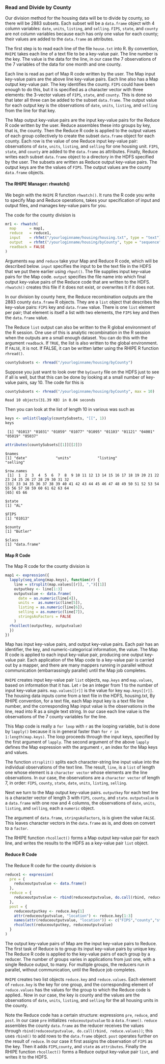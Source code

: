 ### Read and Divide by County ###
Our division method for the housing data will be to divide by county,
so there will be 2883 subsets. Each subset will be a `data.frame` object with 4
column variables: `date`, `units`, `listing`, and `selling`.
`FIPS`, `state`, and `county` are not column variables because each has only one
value for each county; their values are added to the `data.frame` as
attributes.

The first step is to read each line of the file `house.txt` into R. By
convention, `RHIPE` takes each line of a text file to be a key-value pair.
The line number is the key. The value is the data for the line, in our case
the 7 observations of the 7 variables of the data for one month and one county.

Each line is read as part of Map R code written by the user. The Map input
key-value pairs are the above line key-value pairs. Each line also has a Map
output key-value pair. The key identifies the county. `FIPS` could have been
enough to do this, but it is specified as a character vector with three
elements: the 3-vector values of `FIPS`, `state`, and `county`.
This is done so that later all three can be added to the subset `data.frame`.
The output value for each output key is the  observations of `date`, `units`,
`listing`, and `selling` from the line for that key.

The Map output key-value pairs are the input key-value pairs for the Reduce R
code written by the user. Reduce assembles these into groups by key,
that is, the county. Then the Reduce R code is applied to the output
values of  each group collectively to create the subset `data.frame` object
for each county. Each row is the value of one Reduce input key-value pair:
observations of `date`, `units`, `listing`, and `selling` for one housing unit.
`FIPS`, `state`, and `county` are added to the `data.frame` as attributes.
Finally, Reduce writes
each subset `data.frame` object to a directory in the HDFS specified by the
user.  The subsets are written as Reduce output key-value pairs.
The output keys are the the values of `FIPS`. The output values are the county
`data.frame` objects.

#### The RHIPE Manager: rhwatch() ####

We begin with the `RHIPE` R function `rhwatch()`. It
runs the R code you write to specify
Map and Reduce operations, takes your specification of input and
output files, and manages key-value pairs for you.

The code for the county division is
```r
mr1 <- rhwatch(
  map      = map1,
  reduce   = reduce1,
  input    = rhfmt("/yourloginname/housing/housing.txt", type = "text"),
  output   = rhfmt("/yourloginname/housing/byCounty", type = "sequence"),
  readback = FALSE
)
```
Arguments `map` and `reduce` take your Map and Reduce R code, which will be
described below. `input` specifies the input to be the text file in the HDFS
that we put there earlier using `rhput()`. The file supplies input key-value
pairs for the Map code.  `output` specifies the file name
into which final output key-value pairs of the Reduce code that are written to
the HDFS. `rhwatch()` creates this file if it does not exist, or overwrites it
if it does not.

In our division by county here, the Reduce recombination outputs are the
2883 county `data.frame` R objects. They are a `list` object that describes the
key-value pairs: `FIPS` key and `data.frame` value. There is one `list` element
per pair; that element is itself a list with two elements, the `FIPS` key and
then the `data.frame` value.

The Reduce `list` output can also be written to the R global environment of
the R session. One use of this is analytic recombination in the R session
when the outputs are a small enough dataset. You can do this with the argument
`readback`.  If `TRUE`, the list is also written to the global environment.
If `FALSE`, it is not. If FALSE, it can be written latter using the RHIPE R
function `rhread()`.
```r
countySubsets <- rhread("/yourloginname/housing/byCounty")
```
Suppose you just want to look over the `byCounty` file on the HDFS just to see
if all is well, but that this can be done by looking at a small number of
key-value pairs, say 10. The code for this is

```r
countySubsets <- rhread("/yourloginname/housing/byCounty", max = 10)
```

```
Read 10 objects(31.39 KB) in 0.04 seconds
```
Then you can look at the list of length 10 in various was such as

```r
keys <- unlist(lapply(countySubsets, "[[", 1))
keys
```
```
 [1] "01013" "01031" "01059" "01077" "01095" "01103" "01121" "04001" "05019" "05037"
```

```r
attributes(countySubsets[[1]][[2]])
```
```
$names
[1] "date"             "units"            "listing"             "selling"

$row.names
 [1]  1  2  3  4  5  6  7  8  9 10 11 12 13 14 15 16 17 18 19 20 21 22 23 24 25 26 27 28 29 30 31 32
[33] 33 34 35 36 37 38 39 40 41 42 43 44 45 46 47 48 49 50 51 52 53 54 55 56 57 58 59 60 61 62 63 64 
[65] 65 66

$state
[1] "AL"

$FIPS
[1] "01013"

$county
[1] "Butler"

$class
[1] "data.frame"
```

#### Map R Code ####
The Map R code for the county division is

```r
map1 <- expression({
  lapply(seq_along(map.keys), function(r) {
    line = strsplit(map.values[[r]], ",")[[1]]
    outputkey <- line[1:3]
    outputvalue <- data.frame(
      date = as.numeric(line[4]),
      units =  as.numeric(line[5]),
      listing = as.numeric(line[6]),
      selling = as.numeric(line[7]),
      stringsAsFactors = FALSE
    )
  rhcollect(outputkey, outputvalue)
  })
})
```
Map has input key-value pairs, and output key-value pairs. Each pair has an
identifier, the key, and numeric-categorical information, the value. 
The Map R code is applied to each input key-value pair, producing one
output key-value pair. Each application of the Map code to a
key-value pair is carried out by a mapper, and there are many mappers running
in parallel without communication (embarrassingly parallel) until the Map job
completes.

`RHIPE` creates input key-value pair `list` objects, `map.keys` and
`map.values`, based on information that it has.
Let `r` be an integer from 1 to the number of input key-value pairs.
`map.values[[r]]` is the value for key `map.keys[[r]]`.
The housing data inputs come from a text file in the HDFS, housing.txt,
By RHIPE convention, for a text file, each Map input key is a text file line
number, and the corresponding  Map input value is the observations in the line,
read into R as a single text string.
In our case each line value is the observations of the 7 county variables for the line.

This Map code is really a `for loop` with `r` as the looping variable,
but is done by `lapply()` because it is
in general faster than `for r in 1:length(map.keys)`.
The loop proceeds through the input keys, specified by the first argument of
`lapply`.  The second argument of the above `lapply` defines the Map expression
with the argument `r`, an index for the Map keys and values.

The function `strsplit()` splits each character-string line input value
into the individual observations of the text line. The result, `line`,
is a `list` of length one whose element is a `character vector` whose elements
are the line observations. In our case, the
observations are a `character vector` of length 7, in order:
`FIPS`, `county`, `state`, `date`, `units`, `listing`, `selling`.

Next we turn to the Map output key-value pairs.
`outputkey` for each text line is a character vector of length 3 with `FIPS`,
`county`, and `state`. `outputvalue` is a `data.frame` with one row
and 4 columns, the observations of `date`, `units`, `listing`, and `selling`, 
each a `numeric` object.

The argument of `data.frame`, `stringsAsFactors`, is
is given the value `FALSE`. This leaves character vectors in the `data.frame`
as is, and does on convert to a `factor`.

The RHIPE function `rhcollect()` forms a Map output key-value pair for each
line, and writes the results to the HDFS as a key-value pair `list` object.

#### Reduce R Code ####
The Reduce R code for the county division is

```r
reduce1 <- expression(
  pre = {
    reduceoutputvalue <- data.frame()
  },
  reduce = {
    reduceoutputvalue <- rbind(reduceoutputvalue, do.call(rbind, reduce.values))
  },
  post = {
    reduceoutputkey <- reduce.key[1]
    attr(reduceoutputvalue, "location") <- reduce.key[1:3]
    names(attr(reduceoutputvalue, "location")) <- c("FIPS","county","state")
    rhcollect(reduceoutputkey, reduceoutputvalue)
  }
)
```

The output key-value pairs of Map are the input key-value pairs to Reduce.
The first task of Reduce is to group its input key-value pairs by unique key.
The Reduce R code is applied to the key-value pairs of each group by a
reducer. The number of groups varies in applications from just one, with a
single Reduce output, to many.
For multiple groups, the reducers run in parallel, without communication,
until the Reduce job completes.

`RHIPE` creates two list objects `reduce.key` and `reduce.values`.
Each element of `reduce.key` is the key for one group, and the corresponding
element of `reduce.values` has the values for the group to which the Reduce
code is applied..  Now in our case, the key is county and the values are the
observations of  `date`, `units`, `listing`, and `selling` for the all housing
units in the county.

Note the Reduce code has a certain structure: expressions `pre`, `reduce`,
and `post`. In our case `pre` initializes `reduceoutputvalue` to a
`data.frame()`. `reduce` assembles the county `data.frame` as the
reducer receives the values through `rbind(reduceoutputvalue, do.call(rbind,
reduce.values))`; this uses `rbind()` to add rows to the `data.frame` object.
`post` operates further on the result of `reduce`. In our case it first assigns
the observation of `FIPS` as the key. Then it adds `FIPS`,`county`, and
`state` as `attributes`. Finally the RHIPE function
`rhcollect()` forms a Reduce output key-value pair `list`, and writes it to the
HDFS.
